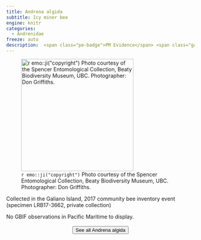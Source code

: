 ```yaml
---
title: Andrena algida
subtitle: Icy miner bee
engine: knitr
categories:
  - Andrenidae
freeze: auto
description:  <span class="pe-badge">PM Evidence</span> <span class="gali-badge">Galiano</span>
---
```

![`r emo::ji("copyright")` Photo courtesy of the Spencer Entomological Collection, Beaty Biodiversity Museum, UBC. Photographer: Don Griffiths.](https://www.zoology.ubc.ca/entomology/main/Hymenoptera/Andrenidae/Andrena%20algida%20(3lateral).jpg){height=300}

Collected in the Galiano Island, 2017 community bee inventory event (specimen LRB17-3662, private collection)

No GBIF observations in Pacific Maritime to display.
<br><br>
<center>


<a href="https://www.zoology.ubc.ca/entomology/main/Hymenoptera/Andrenidae/Andrena%20algida.php"><button type="button" class="btn btn-secondary">See all Andrena algida <i class="fa-solid fa-arrow-up-right-from-square"></i> </button></a>
</center>
